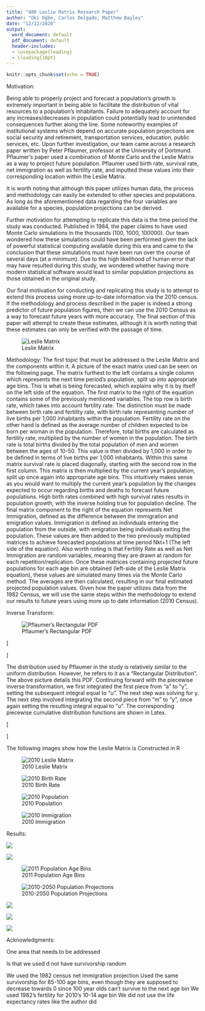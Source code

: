 ```yaml
---
title: "400 Leslie Matrix Research Paper"
author: "Oki Ogbe, Carlos Delgado, Matthew Bayley"
date: "12/12/2020"
output:
  word_document: default
  pdf_document: default
  header-includes:
  - \usepackage{leading}
  - \leading{18pt}
---
```


```r
knitr::opts_chunk$set(echo = TRUE)

```

Motivation:
 
Being able to properly project and forecast a population’s growth is extremely important in being able to facilitate the distribution of vital resources to a population’s inhabitants. Failure to adequately account for any increases/decreases in population could potentially lead to unintended consequences further along the line. Some noteworthy examples of institutional systems which depend on accurate population projections are social security and retirement, transportation services, education, public services, etc. Upon further investigation, our team came across a research paper written by Peter Pflaumer, professor at the University of Dortmund. Pflaumer’s paper used a combination of Monte Carlo and the Leslie Matrix as a way to project future population. Pflaumer used birth rate, survival rate, net immigration as well as fertility rate, and inputted these values into their corresponding location within the Leslie Matrix.
 
It is worth noting that although this paper utilizes human data, the process and methodology can easily be extended to other species and populations. As long as the aforementioned data regarding the four variables are available for a species, population projections can be derived.
 
Further motivation for attempting to replicate this data is the time period the study was conducted. Published in 1984, the paper claims to have used Monte Carlo simulations in the thousands (100, 1000, 100000). Our team wondered how these simulations could have been performed given the lack of powerful statistical computing available during this era and came to the conclusion that these simulations must have been run over the course of several days (at a minimum). Due to the high likelihood of human error that may have resulted during this study, we wondered whether having more modern statistical software would lead to similar population projections as those obtained in the original study.
 
Our final motivation for conducting and replicating this study is to attempt to extend this process using more up-to-date information via the 2010 census. If the methodology and process described in the paper is indeed a strong predictor of future population figures, then we can use the 2010 Census as a way to forecast future years with more accuracy. The final section of this paper will attempt to create these estimates, although it is worth noting that these estimates can only be verified with the passage of time.


![Leslie Matrix](/cloud/project/Picture.png)

Methodology:
The first topic that must be addressed is the Leslie Matrix and the components within it. A picture of the exact matrix used can be seen on the following page. The matrix furthest to the left contains a single column which represents the next time period’s population, split up into appropriate age bins. This is what is being forecasted, which explains why it is by itself on the left side of the equation. The first matrix to the right of the equation contains some of the previously mentioned variables. The top row is birth rate, which takes into account fertility rate. The distinction must be made between birth rate and fertility rate, with birth rate representing number of live births per 1,000 inhabitants within the population. Fertility rate on the other hand is defined as the average number of children expected to be born per woman in the population. Therefore, total births are calculated as fertility rate, multiplied by the number of women in the population. The birth rate is total births divided by the total population of men and women between the ages of 10-50. This value is then divided by 1,000 in order to be defined in terms of live births per 1,000 inhabitants. Within this same matrix survival rate is placed diagonally, starting with the second row in the first column. This matrix is then multiplied by the current year’s population, split up once again into appropriate age bins. This intuitively makes sense as you would want to multiply the current year’s population by the changes expected to occur regarding births and deaths to forecast future populations. High birth rates combined with high survival rates results in population growth, with the inverse holding true for population decline. The final matrix component to the right of the equation represents Net Immigration, defined as the difference between the immigration and emigration values. Immigration is defined as individuals entering the population from the outside, with emigration being individuals exiting the population. These values are then added to the two previously multiplied matrices to achieve forecasted populations at time period Nkt+1 (The left side of the equation). Also worth noting is that Fertility Rate as well as Net Immigration are random variables, meaning they are drawn at random for each repetition/replication. Once these matrices containing projected future populations for each age bin are obtained (left-side of the Leslie Matrix equation), these values are simulated many times via the  Monte Carlo method. The averages are then calculated, resulting in our final estimated projected population values. Given how the paper utilizes data from the 1982 Census, we will use the same steps within the methodology to extend our results to future years using more up to date information (2010 Census). 

Inverse Transform:

![Pflaumer's Rectangular PDF](/cloud/project/PDF.png)

\[ \begin{cases} 
      2u(-a+m)+a &   a \leq y\leq m \\
      u*2(b-m)+m & m\leq y\leq b \\
      0    \quad otherwise
   \end{cases}
\]

The distribution used by Pflaumer in the study is relatively similar to the uniform distribution. However, he refers to it as a "Rectangular Distribution". The above picture details this PDF. Continuing forward with the piecewise inverse transformation, we first integrated the first piece from "a" to "y", setting the subsequent integral equal to "u". The next step was solving for y. The next step involved integrating the second piece from "m" to "y", once again setting the resulting integral equal to "u". The corresponding piecewise cumulative distribution functions are shown in Latex.

\[ \begin{cases} 
      u = \frac{y}{2(m-a)}-\frac{y}{2(m-a)} &  a \leq y\leq m \\
      u = \frac{y-m}{2(-m+b)} & m\leq y\leq b \\
      0    \quad otherwise
   \end{cases}
\]


The following images show how the Leslie Matrix is Constructed in R


![2010 Leslie Matrix](/cloud/project/Leslie.png)


![2010 Birth Rate](/cloud/project/Birthrate.png)


![2010 Population](/cloud/project/Population.png)


![2010 Immigration](/cloud/project/Immigration.png)

Results:

![](/cloud/project/quant2010.png)

![](/cloud/project/CI2010.png)

![2011 Population Age Bins](/cloud/project/2011pop.png)

![2010-2050 Population Projections](/cloud/project/2011to2050pop.PNG)

![](/cloud/project/Table 1.png)


![](/cloud/project/Table 2.png)

![](/cloud/project/CI1982.png)


Acknowledgments:



One area that needs to be addressed

Is that we used d not have survivorship random

We used the 1982  census net immigration projection
Used the same survivorship for 85-100 age bins, even though they are supposed to decrease towards 0 since 100 year olds can’t survive to the next age bin
We used 1982's fertility for 2010's 10-14 age bin
We did not use the life expectancy rates like the author did

